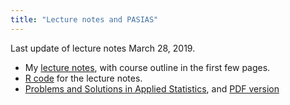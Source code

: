 ```yaml
---
title: "Lecture notes and PASIAS"
---
```


Last update of lecture notes March 28, 2019.

- My [lecture notes](slides-sw.pdf), with course outline in the first few pages.
- [R code](slides-sw.R) for the lecture notes.
- [Problems and Solutions in Applied Statistics](http://ritsokiguess.site/pasias), and [PDF version](http://ritsokiguess.site/pasias/pasias.pdf)